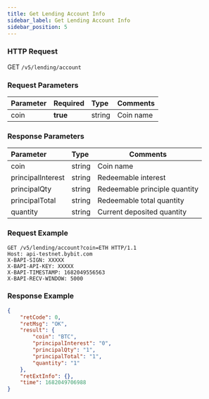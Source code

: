```yaml
---
title: Get Lending Account Info
sidebar_label: Get Lending Account Info
sidebar_position: 5
---
```


### HTTP Request
GET `/v5/lending/account`

### Request Parameters
| Parameter | Required | Type | Comments|
|:----- |:-------|:-----|------ |
|coin |**true** |string |Coin name|

### Response Parameters
| Parameter | Type | Comments|
|:----- |:-----|----- |
|coin |string |Coin name |
|principalInterest |string |Redeemable interest |
|principalQty |string |Redeemable principle quantity |
|principalTotal |string |Redeemable total quantity |
|quantity	|string	|Current deposited quantity |

### Request Example

```http
GET /v5/lending/account?coin=ETH HTTP/1.1
Host: api-testnet.bybit.com
X-BAPI-SIGN: XXXXX
X-BAPI-API-KEY: XXXXX
X-BAPI-TIMESTAMP: 1682049556563
X-BAPI-RECV-WINDOW: 5000
```

### Response Example

```json
{
    "retCode": 0,
    "retMsg": "OK",
    "result": {
        "coin": "BTC",
        "principalInterest": "0",
        "principalQty": "1",
        "principalTotal": "1",
        "quantity": "1"
    },
    "retExtInfo": {},
    "time": 1682049706988
}
```
